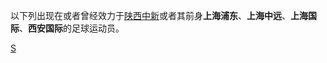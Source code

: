 {{Catnav|頁面分類|...|各國足球|中國足球|中国足球俱乐部球员}}
{{Catnav|頁面分類|...|中国体育|中國足球|中国足球俱乐部球员}}

以下列出现在或者曾经效力于[[陕西中新|陕西中新]]或者其前身'''上海浦东'''、'''上海中远'''、'''上海国际'''、'''西安国际'''的足球运动员。

[[Category:效力中国足球俱乐部的球员|S]]